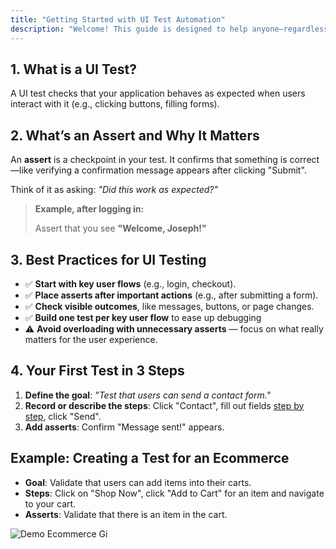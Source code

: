 ```yaml
---
title: "Getting Started with UI Test Automation"
description: "Welcome! This guide is designed to help anyone—regardless of technical background—create effective UI tests using our platform."
---
```


## 1. What is a UI Test?

A UI test checks that your application behaves as expected when users interact with it (e.g., clicking buttons, filling forms).

## 2. What’s an Assert and Why It Matters

An **assert** is a checkpoint in your test. It confirms that something is correct—like verifying a confirmation message appears after clicking "Submit".

Think of it as asking:  _"Did this work as expected?"_

> **Example, after logging in:**
>
> Assert that you see **"Welcome, Joseph\!"**

## 3. Best Practices for UI Testing

- ✅ **Start with key user flows** (e.g., login, checkout).
- ✅ **Place asserts after important actions** (e.g., after submitting a form).
- ✅ **Check visible outcomes**, like messages, buttons, or page changes.
- ✅ **Build one test per key user flow** to ease up debugging
- ⚠️ **Avoid overloading with unnecessary asserts** — focus on what really matters for the user experience.

## 4. Your First Test in 3 Steps

1. **Define the goal**: _"Test that users can send a contact form."_
2. **Record or describe the steps**: Click "Contact", fill out fields <u>step by step</u>, click "Send".
3. **Add asserts**: Confirm "Message sent\!" appears.

## Example: Creating a Test for an Ecommerce

- **Goal**: Validate that users can add items into their carts.
- **Steps**: Click on "Shop Now", click "Add to Cart" for an item and navigate to your cart.
- **Asserts**: Validate that there is an item in the cart.

![Demo Ecommerce Gi](/images/Demo-Ecommerce.gif)
